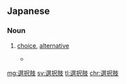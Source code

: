 ==Japanese==
{{ja-kanjitab|せん|たく|し|yomi=on}}

===Noun===
{{ja-noun|せんたくし}}

# [[choice]], [[alternative]] {{gloss|a situation which allows a choice between two or more possibilities}}
#* {{RQ:Obama enzetsu}}
#*: {{ja-usex|今、アサド大統領には'''選択肢'''がある。|いま、 アサド だいとうりょう に は '''せんたくし''' が ある。|President Assad now has a choice}}

[[mg:選択肢]]
[[sv:選択肢]]
[[tl:選択肢]]
[[chr:選択肢]]